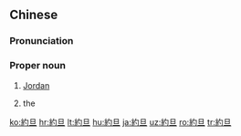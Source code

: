 {{also|约旦}}
==Chinese==
{{zh-forms|s=约旦|gloss=-}}

===Pronunciation===
{{zh-pron
|m=Yuēdàn
|c=joek3 daan3
|h=pfs=Yok-tan
|mn=qz,tw,xm:Iok-tàn/tw:Ioh-tòaⁿ/zz:Iak-tàn
|cat=pn
}}

===Proper noun===
{{zh-proper noun}}

# [[Jordan]] {{gloss|country}}
# {{zh-div|河}} the {{w|Jordan River}}

{{zh-cat|Countries}}

[[ko:約旦]]
[[hr:約旦]]
[[lt:約旦]]
[[hu:約旦]]
[[ja:約旦]]
[[uz:約旦]]
[[ro:約旦]]
[[tr:約旦]]